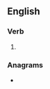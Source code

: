 ==English==

===Verb===
{{head|en|verb form}}

# {{en-past of|restate}}

===Anagrams===
* {{anagrams|en|a=adeerstt|detreats|red state|retasted|treadest}}